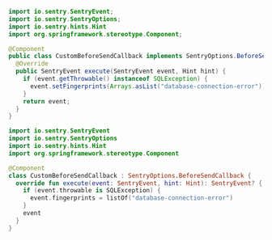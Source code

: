 ```java
import io.sentry.SentryEvent;
import io.sentry.SentryOptions;
import io.sentry.hints.Hint
import org.springframework.stereotype.Component;

@Component
public class CustomBeforeSendCallback implements SentryOptions.BeforeSendCallback {
  @Override
  public SentryEvent execute(SentryEvent event, Hint hint) {
    if (event.getThrowable() instanceof SQLException) {
      event.setFingerprints(Arrays.asList("database-connection-error"));
    }
    return event;
  }
}
```

```kotlin
import io.sentry.SentryEvent
import io.sentry.SentryOptions
import io.sentry.hints.Hint
import org.springframework.stereotype.Component

@Component
class CustomBeforeSendCallback : SentryOptions.BeforeSendCallback {
  override fun execute(event: SentryEvent, hint: Hint): SentryEvent? {
    if (event.throwable is SQLException) {
      event.fingerprints = listOf("database-connection-error")
    }
    event
  }
}
```
